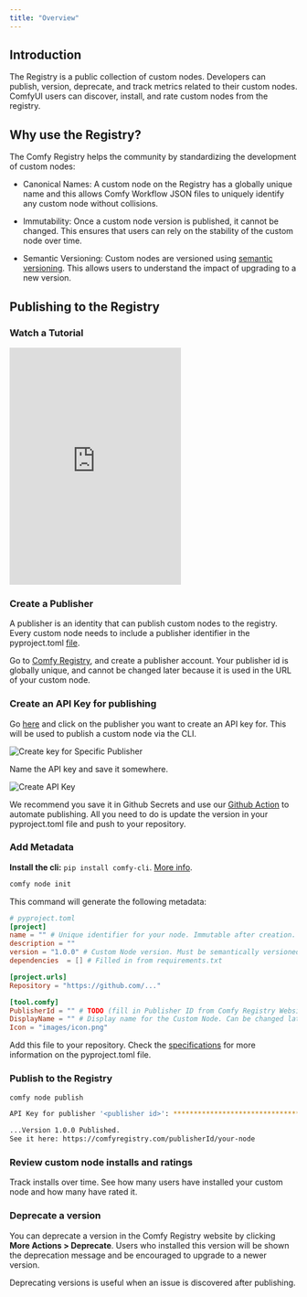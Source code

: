 ```yaml
---
title: "Overview"
---
```


## Introduction

The Registry is a public collection of custom nodes. Developers can publish, version, deprecate, and track metrics related to their custom nodes. ComfyUI users can discover, install, and rate custom nodes from the registry.

## Why use the Registry?

The Comfy Registry helps the community by standardizing the development of custom nodes:

- Canonical Names: A custom node on the Registry has a globally unique name and this allows Comfy Workflow JSON files to uniquely identify any custom node without collisions.

- Immutability: Once a custom node version is published, it cannot be changed. This ensures that users can rely on the stability of the custom node over time.

- Semantic Versioning: Custom nodes are versioned using [semantic versioning](https://semver.org/). This allows users to understand the impact of upgrading to a new version.

## Publishing to the Registry

### Watch a Tutorial

<iframe height="415" src="https://www.youtube.com/embed/WhOZZOgBggU?si=6TyvhJJadmQ65uXC" title="YouTube video player" frameborder="0" allow="accelerometer; autoplay; clipboard-write; encrypted-media; gyroscope; picture-in-picture; web-share" referrerpolicy="strict-origin-when-cross-origin" allowfullscreen style={{ width: "100%", borderRadius: "0.5rem" }}></iframe>

### Create a Publisher

A publisher is an identity that can publish custom nodes to the registry. Every custom node needs to include a publisher identifier in the pyproject.toml [file]().

Go to [Comfy Registry](https://comfyregistry.org), and create a publisher account. Your publisher id is globally unique, and cannot be changed later because it is used in the URL of your custom node.


### Create an API Key for publishing

Go [here](https://comfyregistry.org/nodes) and click on the publisher you want to create an API key for. This will be used to publish a custom node via the CLI. 

![Create key for Specific Publisher](/images/pat-1.png)

Name the API key and save it somewhere.

![Create API Key](/images/pat-2.png)

<Warning> We recommend you save it in Github Secrets and use our [Github Action](https://github.com/robinjhuang/publish-node-action) to automate publishing. All you need to do is update the version in your pyproject.toml file and push to your repository.</Warning>

### Add Metadata

<Info>**Install the cli:** ```pip install comfy-cli```. [More info](/comfy-cli/getting-started). </Info>

```bash
comfy node init
```

This command will generate the following metadata:

```toml
# pyproject.toml
[project]
name = "" # Unique identifier for your node. Immutable after creation.
description = ""
version = "1.0.0" # Custom Node version. Must be semantically versioned.
dependencies  = [] # Filled in from requirements.txt

[project.urls]
Repository = "https://github.com/..."

[tool.comfy]
PublisherId = "" # TODO (fill in Publisher ID from Comfy Registry Website).
DisplayName = "" # Display name for the Custom Node. Can be changed later.
Icon = "images/icon.png"
```

Add this file to your repository. Check the [specifications](/registry/specifications) for more information on the pyproject.toml file.

### Publish to the Registry

```bash
comfy node publish

API Key for publisher '<publisher id>': ****************************************************

...Version 1.0.0 Published. 
See it here: https://comfyregistry.com/publisherId/your-node
```

### Review custom node installs and ratings

Track installs over time. See how many users have installed your custom node and how many have rated it.


### Deprecate a version

You can deprecate a version in the Comfy Registry website by clicking **More Actions > Deprecate**. Users who installed this version will be shown the deprecation message and be encouraged to upgrade to a newer version.

Deprecating versions is useful when an issue is discovered after publishing.
